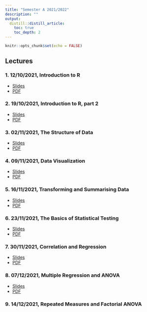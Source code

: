 ```yaml
---
title: "Semester A 2021/2022"
description: ""
output: 
  distill::distill_article:
    toc: true
    toc_depth: 2
---
```


```r
knitr::opts_chunk$set(echo = FALSE)
```

## Lectures

### 1. 12/10/2021, Introduction to R

- [Slides](slides/Week-1-intro-to-R.html)
- [PDF](slides/Week-1-intro-to-R.pdf)

### 2. 19/10/2021, Introduction to R, part 2

- [Slides](slides/Week-2-Basic_R.html)
- [PDF](slides/Week-2-Basic_R.pdf)

### 3. 02/11/2021, The Structure of Data
- [Slides](slides/Week-4-More-on-Data.html)
- [PDF](slides/Week-4-More-on-Data.pdf)

### 4. 09/11/2021, Data Visualization
- [Slides](slides/Week-5-Exploring-data-Graphically.html)
- [PDF](slides/Week-5-Exploring-data-Graphically.pdf)

### 5. 16/11/2021, Transforming and Summarising Data
- [Slides](slides/Week-6-data-wrangling.html)
- [PDF](slides/Week-6-data-wrangling.pdf)

### 6. 23/11/2021, The Basics of Statistical Testing
- [Slides](slides/Week-7-NHST-two-means.html)
- [PDF](slides/Week-7-NHST-two-means.pdf)

### 7. 30/11/2021, Correlation and Regression
- [Slides](slides/Week-8-Correlation-Regression.html)
- [PDF](slides/Week-8-Correlation-Regression.pdf)

### 8. 07/12/2021, Multiple Regression and ANOVA
- [Slides](slides/Week-9-Multi-Regression-ANOVA.html)
- [PDF](slides/Week-9-Multi-Regression-ANOVA.pdf)

### 9. 14/12/2021, Repeated Measures and Factorial ANOVA

